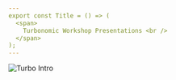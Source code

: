 ```yaml
---
export const Title = () => (
  <span>
    Turbonomic Workshop Presentations <br />
  </span>
);
---
```

<Row>
<Column colMd={4} colLg={4} noGutterMdLeft>
<ArticleCard
  title="Turbonomic Partner Workshop"
  href="https://ibm.box.com/s/d6ju78bspqi6l9jhe29kszp5xi0qr7ku"
  actionIcon="arrowRight"
>

![Turbo Intro](images/turbo-cover-slide.png)

</ArticleCard>
</Column>

</Row>